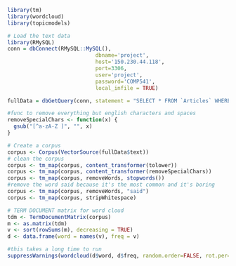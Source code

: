 ```r
library(tm)
library(wordcloud)
library(topicmodels)
```

``` r
# Load the text data
library(RMySQL)
conn = dbConnect(RMySQL::MySQL(),
                            dbname='project',
                            host='150.230.44.118',
                            port=3306,
                            user='project',
                            password='COMP541',
                            local_infile = TRUE)

fullData = dbGetQuery(conn, statement = "SELECT * FROM `Articles` WHERE `source` LIKE '%Fox News%'")
```



```r
#func to remove everything but english characters and spaces
removeSpecialChars <- function(x) {
  gsub("[^a-zA-Z ]", "", x)
}

# Create a corpus
corpus <- Corpus(VectorSource(fullData$text))
# clean the corpus
corpus <- tm_map(corpus, content_transformer(tolower))
corpus <- tm_map(corpus, content_transformer(removeSpecialChars))
corpus <- tm_map(corpus, removeWords, stopwords())
#remove the word said because it's the most common and it's boring
corpus <- tm_map(corpus, removeWords, "said")
corpus <- tm_map(corpus, stripWhitespace)
```

```r
# TERM DOCUMENT matrix for word cloud
tdm <- TermDocumentMatrix(corpus)
m <- as.matrix(tdm)
v <- sort(rowSums(m), decreasing = TRUE)
d <- data.frame(word = names(v), freq = v)
```

```r
#this takes a long time to run
suppressWarnings(wordcloud(d$word, d$freq, random.order=FALSE, rot.per=0))
```



